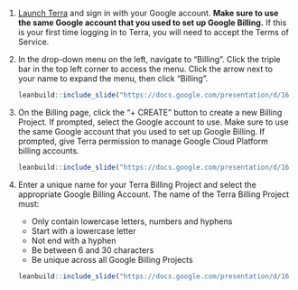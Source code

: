 1. [Launch Terra](https://anvil.terra.bio/#workspaces) and sign in with your Google account.  **Make sure to use the same Google account that you used to set up Google Billing.** If this is your first time logging in to Terra, you will need to accept the Terms of Service.

1. In the drop-down menu on the left, navigate to "Billing". Click the triple bar in the top left corner to access the menu. Click the arrow next to your name to expand the menu, then click "Billing".

    ```r
leanbuild::include_slide("https://docs.google.com/presentation/d/162GS7ArBPM4w_rPazcUrpnoEKT7jx9i7fpPQkH_iC_0/edit#slide=id.gd84a304855_0_222")
    ```

1. On the Billing page, click the "+ CREATE" button to create a new Billing Project. If prompted, select the Google account to use.  Make sure to use the same Google account that you used to set up Google Billing. If prompted, give Terra permission to manage Google Cloud Platform billing accounts.

    ```r
leanbuild::include_slide("https://docs.google.com/presentation/d/162GS7ArBPM4w_rPazcUrpnoEKT7jx9i7fpPQkH_iC_0/edit#slide=id.gd84a304855_0_226")
    ```

1. Enter a unique name for your Terra Billing Project and select the appropriate Google Billing Account. The name of the Terra Billing Project must:
    + Only contain lowercase letters, numbers and hyphens
    + Start with a lowercase letter
    + Not end with a hyphen
    + Be between 6 and 30 characters
    + Be unique across all Google Billing Projects

    ```r
leanbuild::include_slide("https://docs.google.com/presentation/d/162GS7ArBPM4w_rPazcUrpnoEKT7jx9i7fpPQkH_iC_0/edit#slide=id.gd84a304855_0_230")
    ```
